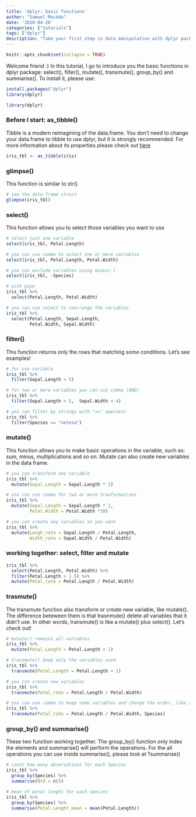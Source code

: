 ```yaml
---
title: 'dplyr: basic functions'
author: "Samuel Macêdo"
date: '2018-04-26'
categories: ["tutorials"]
tags: ["dplyr"]
description: "Take your first step in data manipulation with dplyr package. This tutorial will introduce you the basic functions: select(), filter(), mutate(), transmute(), group_by() and summarise()."
---
```


```r
knitr::opts_chunk$set(collapse = TRUE)
```

Welcome friend :) 
In this tutorial, I go to introduce you the basic functions in dplyr package: select(), filter(), mutate(), transmute(), group_by() and summarise(). To install it, please use: 

```r
install.packages("dplyr")
library(dplyr)
```

```r
library(dplyr)
```

### Before I start: as_tibble()

Tibble is a modern reimagining of the data.frame. You don't need to change your data.frame to tibble to use dplyr, but it is strongly recommended. For more information about its properties please check out [here](https://tibble.tidyverse.org/)

```r
iris_tbl <- as_tibble(iris)
```


### glimpse()

 This function is similar to str()
```r
# see the data frame struct
glimpse(iris_tbl)
``` 

### select()
This function allows you to select those variables you want to use
```r
# select just one variable
select(iris_tbl, Petal.Length) 
```
```r
# you can use comma to select one or more variables
select(iris_tbl, Petal.Length, Petal.Width)  
```
```r
# you can exclude variables using minus(-)
select(iris_tbl, -Species) 
```
```r
# with pipe
iris_tbl %>% 
  select(Petal.Length, Petal.Width)
```
```r
# you can use select to rearrange the variables
iris_tbl %>% 
  select(Petal.Length, Sepal.Length, 
         Petal.Width, Sepal.Width)
```

### filter()
This function returns only the rows that matching some conditions. Let's see examples!
```r
# for one variable
iris_tbl %>% 
  filter(Sepal.Length > 5)
```
```r
# for two or more variables you can use comma (AND)
iris_tbl %>% 
  filter(Sepal.Length > 5,  Sepal.Width < 4)
```
```r
# you can filter by strings with "==" operator
iris_tbl %>% 
  filter(Species == "setosa")
```

### mutate()
This function allows you to make basic operations in the variable, such as: sum, minus, multiplications and so on. Mutate can also create new variables in the data frame.
```r
# you can transform one variable
iris_tbl %>% 
  mutate(Sepal.Length = Sepal.Length * 2)

```

```r
# you can use comma for two or more trasformations
iris_tbl %>% 
  mutate(Sepal.Length = Sepal.Length * 2,
         Petal.Width = Petal.Width *10)
```

```r
# you can create any variables as you want
iris_tbl %>% 
  mutate(Lengh_rate = Sepal.Length / Petal.Length,
         Width_rate = Sepal.Width / Petal.Width)
```

### working together: select, filter and mutate
```r
iris_tbl %>% 
  select(Petal.Length, Petal.Width) %>% 
  filter(Petal.Length > 1.5) %>% 
  mutate(Petal_rate = Petal.Length / Petal.Width)
```

### trasmute()

The transmute function also transform or create new variable, like mutate(). The difference beteween them is that trasnmute() delete all variables that it didn't use. In other words, transmute() is like a mutate() plus select(). Let's check out!

```r
# mutate() remains all variables
iris_tbl %>% 
  mutate(Petal.Length = Petal.Length + 1)

```
```r
# transmute() keep only the variables used
iris_tbl %>% 
  transmute(Petal.Length = Petal.Length + 1)
```

```r
# you can create new variables
iris_tbl %>% 
  transmute(Petal_rate = Petal.Length / Petal.Width)
```

```r
# you can use comma to keep some variables and change the order, like select()
iris_tbl %>%
  transmute(Petal_rate = Petal.Length / Petal.Width, Species)
```

### group_by() and summarise()

These two function working together. The group_by() function only index the elements and summarise() will perform the operations. For the all operations you can use inside summarise(), please look at ?summarise()

```r
# count how many observations for each Species
iris_tbl %>% 
  group_by(Species) %>% 
  summarise(Qtd = n())
```

```r
# mean of petal lenght for each species
iris_tbl %>% 
  group_by(Species) %>% 
  summarise(Petal.Lenght_mean = mean(Petal.Length))
```

